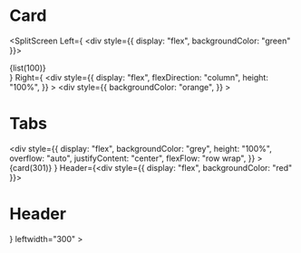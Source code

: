 

# Card

 <SplitScreen
      Left={ <div style={{ display: "flex", backgroundColor: "green" }}>
        <div style={{}}>{list(100)}</div>
      </div>}
      Right={
        <div
        style={{
          display: "flex",
          flexDirection: "column",
          height: "100%",
        }}
      >
        <div
          style={{
            backgroundColor: "orange",
          }}
        >
          <h1>Tabs</h1>
        </div>
        <div
          style={{
            display: "flex",
            backgroundColor: "grey",
            height: "100%",
            overflow: "auto",
            justifyContent: "center",
            flexFlow: "row wrap",
          }}
        >
          {card(301)}
        </div>
      </div>
      }
      Header={<div style={{ display: "flex", backgroundColor: "red" }}>
        <h1>Header</h1>
      </div>}
      leftwidth="300"
    ></SplitScreen>

    